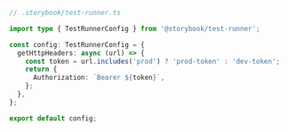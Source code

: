```ts
// .storybook/test-runner.ts

import type { TestRunnerConfig } from '@storybook/test-runner';

const config: TestRunnerConfig = {
  getHttpHeaders: async (url) => {
    const token = url.includes('prod') ? 'prod-token' : 'dev-token';
    return {
      Authorization: `Bearer ${token}`,
    };
  },
};

export default config;
```
